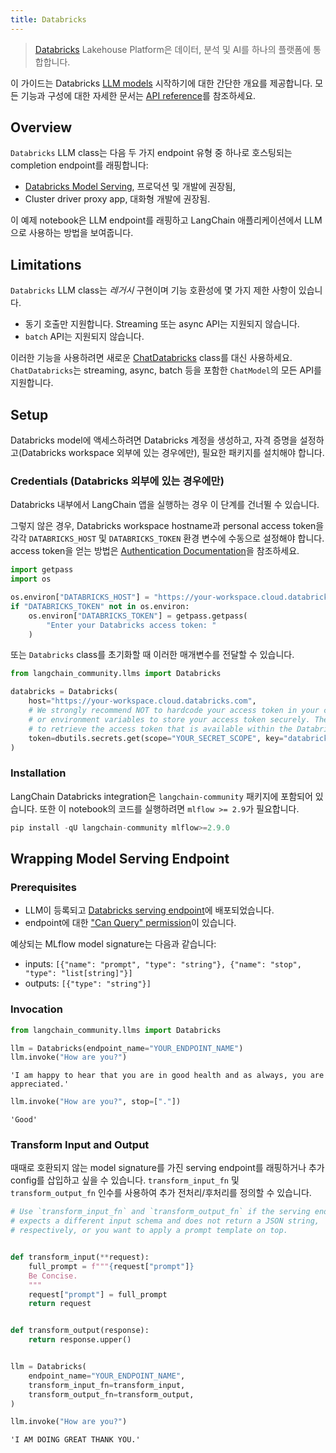 ```yaml
---
title: Databricks
---
```


> [Databricks](https://www.databricks.com/) Lakehouse Platform은 데이터, 분석 및 AI를 하나의 플랫폼에 통합합니다.

이 가이드는 Databricks [LLM models](https://python.langchain.com/docs/concepts/text_llms) 시작하기에 대한 간단한 개요를 제공합니다. 모든 기능과 구성에 대한 자세한 문서는 [API reference](https://python.langchain.com/api_reference/community/llms/langchain_community.llms.databricks.Databricks.html)를 참조하세요.

## Overview

`Databricks` LLM class는 다음 두 가지 endpoint 유형 중 하나로 호스팅되는 completion endpoint를 래핑합니다:

* [Databricks Model Serving](https://docs.databricks.com/en/machine-learning/model-serving/index.html), 프로덕션 및 개발에 권장됨,
* Cluster driver proxy app, 대화형 개발에 권장됨.

이 예제 notebook은 LLM endpoint를 래핑하고 LangChain 애플리케이션에서 LLM으로 사용하는 방법을 보여줍니다.

## Limitations

`Databricks` LLM class는 *레거시* 구현이며 기능 호환성에 몇 가지 제한 사항이 있습니다.

* 동기 호출만 지원합니다. Streaming 또는 async API는 지원되지 않습니다.
* `batch` API는 지원되지 않습니다.

이러한 기능을 사용하려면 새로운 [ChatDatabricks](https://python.langchain.com/docs/integrations/chat/databricks) class를 대신 사용하세요. `ChatDatabricks`는 streaming, async, batch 등을 포함한 `ChatModel`의 모든 API를 지원합니다.

## Setup

Databricks model에 액세스하려면 Databricks 계정을 생성하고, 자격 증명을 설정하고(Databricks workspace 외부에 있는 경우에만), 필요한 패키지를 설치해야 합니다.

### Credentials (Databricks 외부에 있는 경우에만)

Databricks 내부에서 LangChain 앱을 실행하는 경우 이 단계를 건너뛸 수 있습니다.

그렇지 않은 경우, Databricks workspace hostname과 personal access token을 각각 `DATABRICKS_HOST` 및 `DATABRICKS_TOKEN` 환경 변수에 수동으로 설정해야 합니다. access token을 얻는 방법은 [Authentication Documentation](https://docs.databricks.com/en/dev-tools/auth/index.html#databricks-personal-access-tokens)을 참조하세요.

```python
import getpass
import os

os.environ["DATABRICKS_HOST"] = "https://your-workspace.cloud.databricks.com"
if "DATABRICKS_TOKEN" not in os.environ:
    os.environ["DATABRICKS_TOKEN"] = getpass.getpass(
        "Enter your Databricks access token: "
    )
```

또는 `Databricks` class를 초기화할 때 이러한 매개변수를 전달할 수 있습니다.

```python
from langchain_community.llms import Databricks

databricks = Databricks(
    host="https://your-workspace.cloud.databricks.com",
    # We strongly recommend NOT to hardcode your access token in your code, instead use secret management tools
    # or environment variables to store your access token securely. The following example uses Databricks Secrets
    # to retrieve the access token that is available within the Databricks notebook.
    token=dbutils.secrets.get(scope="YOUR_SECRET_SCOPE", key="databricks-token"),
)
```

### Installation

LangChain Databricks integration은 `langchain-community` 패키지에 포함되어 있습니다. 또한 이 notebook의 코드를 실행하려면 `mlflow >= 2.9`가 필요합니다.

```python
pip install -qU langchain-community mlflow>=2.9.0
```

## Wrapping Model Serving Endpoint

### Prerequisites

* LLM이 등록되고 [Databricks serving endpoint](https://docs.databricks.com/machine-learning/model-serving/index.html)에 배포되었습니다.
* endpoint에 대한 ["Can Query" permission](https://docs.databricks.com/security/auth-authz/access-control/serving-endpoint-acl.html)이 있습니다.

예상되는 MLflow model signature는 다음과 같습니다:

* inputs: `[{"name": "prompt", "type": "string"}, {"name": "stop", "type": "list[string]"}]`
* outputs: `[{"type": "string"}]`

### Invocation

```python
from langchain_community.llms import Databricks

llm = Databricks(endpoint_name="YOUR_ENDPOINT_NAME")
llm.invoke("How are you?")
```

```output
'I am happy to hear that you are in good health and as always, you are appreciated.'
```

```python
llm.invoke("How are you?", stop=["."])
```

```output
'Good'
```

### Transform Input and Output

때때로 호환되지 않는 model signature를 가진 serving endpoint를 래핑하거나 추가 config를 삽입하고 싶을 수 있습니다. `transform_input_fn` 및 `transform_output_fn` 인수를 사용하여 추가 전처리/후처리를 정의할 수 있습니다.

```python
# Use `transform_input_fn` and `transform_output_fn` if the serving endpoint
# expects a different input schema and does not return a JSON string,
# respectively, or you want to apply a prompt template on top.


def transform_input(**request):
    full_prompt = f"""{request["prompt"]}
    Be Concise.
    """
    request["prompt"] = full_prompt
    return request


def transform_output(response):
    return response.upper()


llm = Databricks(
    endpoint_name="YOUR_ENDPOINT_NAME",
    transform_input_fn=transform_input,
    transform_output_fn=transform_output,
)

llm.invoke("How are you?")
```

```output
'I AM DOING GREAT THANK YOU.'
```